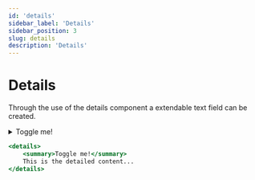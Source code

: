 ```yaml
---
id: 'details'
sidebar_label: 'Details'
sidebar_position: 3
slug: details
description: 'Details'
---
```


# Details 

Through the use of the details component a extendable text field can be created.

<details>
  <summary>Toggle me!</summary>

  This is the detailed content.  
  (Thees are Nativly suportet in HTML)

  ```js
  console.log("Markdown features including the code block are available");
  ```

</details>

```jsx title='index.mdx'  showLineNumbers
<details>
	<summary>Toggle me!</summary>
	This is the detailed content...
</details>
```
